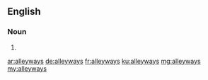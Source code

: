 ==English==

===Noun===
{{head|en|plural}}

# {{plural of|alleyway|lang=en|nocat=1}}

[[ar:alleyways]]
[[de:alleyways]]
[[fr:alleyways]]
[[ku:alleyways]]
[[mg:alleyways]]
[[my:alleyways]]